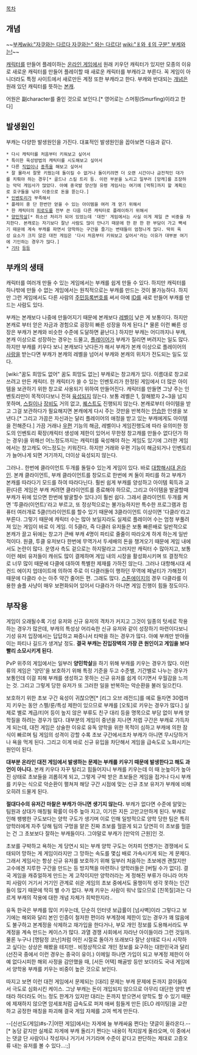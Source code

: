 [[목차]]
== 개념 ==
~~[[부케]][[wiki:"자쿠와는 다르다 자쿠와는" 와는 다르다!]] [[wiki:"ㅐ와 ㅔ의 구분" 부케와는!]]~~

[[캐릭터]]를 만들어 플레이하는 [[온라인 게임]]에서 원래 키우던 캐릭터가 있지만 모종의 이유로 새로운 캐릭터를 만들어 플레이할 때 새로운 캐릭터를 부캐라고 부른다. 꼭 게임이 아니더라도 특정 사이트에서 새로만든 계정 또한 부캐라고 한다. 부캐와 반대되는 [[개념]]은 원래 있던 캐릭터를 뜻하는 [[본캐]].

어원은 副character를 줄인 것으로 보인다.[* 영어로는 스머핑(Smurfing)이라고 한다]
== 발생원인 ==
부캐는 다양한 발생원인을 가진다. 대표적인 발생원인을 꼽아보면 다음과 같다.
 * 다시 캐릭터를 처음부터 키워보고 싶어서
 * 특이한 육성방법의 캐릭터를 시도해보고 싶어서
 * 다른 [[직업]]이나 [[종족]]을 해보고 싶어서
 * 잘 몰라서 잘못 키웠는데 돌이킬 수 없거나 돌이키려면 더 오랜 시간이나 금전적인 대가를 치뤄야 하는 경우[* 골드나 스킬 트리 등. 이런 부분을 노리고 일부러 [망캐]를 조장하는 악덕 게임사가 많았다. 아예 중국발 양산형 유령 게임사는 여기에 [먹튀]까지 할 계획으로 호구들을 낚아 이중으로 돈을 뜯는다.]
 * [[인벤토리]]가 부족해서
 * 플레이 중 단 한번만 얻을 수 있는 아이템을 여러 개 얻기 위해서
 * 한 캐릭터의 [[피로도]]를 전부 쓴 다음 다른 캐릭터로 플레이하기 위해서
 * [[양민학살]][* 취소선 처리가 되어 있었는데 '대전' 게임에서는 사실 이게 제일 큰 비중을 차지한다. 본캐로는 자기보다 잘난 사람도 많이 만나기 때문에 한 판 한 판 부담이 가고 빡세기 때문에 계속 부캐를 파면서 양학하는 구간을 즐기는 변태들이 엄청나게 많다. 딱히 육성 요소가 크지 않은 대전 게임은 '다시 처음부터 키워보고 싶어서'라는 이유가 대부분 여기에 기인하는 경우가 많다.]
 * [[기타]] [[등]][[등]]
== 부캐의 생태 ==
캐릭터를 여러개 만들 수 있는 게임에서는 부캐를 쉽게 만들 수 있다. 하지만 캐릭터를 하나밖에 만들 수 없는 게임에서는 원칙적으로는 부캐를 만드는 것이 불가능하다. 하지만 그런 게임에서도 다른 사람의 [[주민등록번호]]를 써서 아예 [[ID]]를 새로 만들어 부캐를 만드는 사람도 있다.

부캐는 본캐보다 나중에 만들어지기 때문에 본캐보다 [[레벨]]이 낮은 게 보통이다. 하지만 본캐로 부터 얻은 자금과 경험으로 굉장히 빠른 성장을 하게 된다.[* 물론 이런 빠른 성장은 부캐가 본캐와 비슷한 수준에 도달하면 끝난다.] 하지만 부캐는 어디까지나 부캐, 본캐 이상으로 성장하는 경우는 드물고, [[플레이어]]가 부캐가 질리면 버려지는 일도 많다. 하지만 부캐를 키우다 보니 본캐보다 낫다든가 해서 부캐가 본캐 이상으로 플레이어의 [[사랑]]을 받는다면 부캐가 본캐의 레벨을 넘어서 부캐와 본캐의 위치가 전도되는 일도 있다.

[wiki:"꿈도 희망도 없어" 꿈도 희망도 없는] 부캐로는 창고캐가 있다. 이름대로 창고로 쓰려고 만든 캐릭터. 한 캐릭터가 쓸 수 있는 인벤토리가 한정된 게임에서 더 많은 아이템을 보관하기 위한 창고로 사용되기 위하여 만들어진다. 캐릭터를 만들면 그냥 주는 인벤토리만이 목적이다보니 전혀 [[육성]]되지 않는다. 보통 레벨은 1, 잘해봤자 2~3을 넘지 못하며, [[스킬]]이나 [[장비]]도 거의 없고, [[퀘스트]]도 진행되지 않는다. 본캐로부터 아이템을 받고 그걸 보관하다가 필요해지면 본캐에게 다시 주는 것만을 반복하는 [[안습]]한 인생을 보낸다.[* 그리고 가끔은 자신과는 달리 플레이어의 애정을 받고 있는 부캐에게도 아이템을 전해준다.] 가끔 거래나 [[우편]] 기능의 해금, 레벨이나 게임진행도에 따라 유의미한 정도의 인벤토리 확장(캐릭터 생성에 제한이 있어서 무한정 창고캐를 만들수 없다던가 하는 경우)을 위해선 어느정도까지는 캐릭터를 육성해야 하는 게임도 있기에 그러한 게임에서는 창고캐도 어느정도는 키워진다. 하지만 거래와 우편 기능이 해금되거나 인벤토리가 늘어나게 되면 거기까지, 더이상 육성되지 않는다.

그러나.. 한번에 클라이언트 두개를 돌릴수 있는게 게임이 있다. 바로 [[대항해시대 온라인]]. 본캐 클라이언트, 부캐 클라이언트를 창모드로 한번에 켜 둘이 파티를 하고 부캐가 본캐를 따라다기 모드를 하여 따라다닌다. 훨씬 쉽게 부캐를 양성하고 아이템 획득과 교환(다른 게임은 부캐 켜려면 클라이언트를 종료해야 하므로, 그리고 아이템을 발굴할때 부캐가 뒤에 있으면 한번에 발굴할수 있다.)이 훨씬 쉽다. 그래서 클라이언트 두개를 켜면 '투클라(이언트)'라고 부르고, 또 정상적으로는 불가능하지만 특수한 프로그램과 컴퓨터 여러개로 5클(!!)라이언트를 할수 있기 때문에 3클라이언트 이상이면 '다클라'라고 부른다. 그렇기 때문에 캐릭터 수는 많아 보일지라도 실제로 플레이어 수는 엄청 부풀려져 있는 게임이 바로 이 게임. 이 5클라, 즉 다클러 유저들은 보통 빠른배로 일반적으로 본캐가 끌고 뒤에는 창고가 큰배 부캐 4명이 파티로 줄줄이 따라오게 하게 하는게 일반적이다. 원클, 투클 유저보다 한번에 무역가서 두세배의 돈을 챙겨오기 때문에 게임 내에서도 논란이 많다. 운영사 측도 겉으로는 하지말라고 그러지만 캐릭터 수 많아지고, 보통 이런 헤비 유저들이 캐쉬도 많이 결제하며 게임 내의 시장을 활성화시키며 또 결정적으로 너무 많이 때문에 다클에 대하여 특별한 제재를 가하진 않는다. 그러나 대항해시대 세컨드 에이지 업데이트에 의하여 주로 이 다클러들이 행하던 무역에 페널티가 가해졌기 때문에 다클라 수는 아주 약간 줄어든 편. 그래도 많다. [[스톤에이지]]의 경우 다클라를 이용한 솔플 사냥이 매우 보편화되어 있어서 다클라가 아니면 게임 진행이 힘들 정도이다.

== 부작용 ==

게임이 오래될수록 기성 유저와 신규 유저의 격차가 커지고 그것이 일종의 텃세로 작용하는 경우가 많은데, 부캐의 특성상 어리숙한 신규 유저와 같이 성장하기 마련이다보니 기성 유저 입장에서는 답답하고 짜증나서 타박을 하는 경우가 많다. 아예 부캐만 받아들이는 파티나 길드가 생겨날 정도. '''결국 부캐는 진입장벽의 가장 큰 원인이고 게임을 보다 빨리 소모시키게 된다.'''

PvP 위주의 게임에서는 일부러 '''양민학살'''을 하기 위해 부캐를 키우는 경우가 많다. 이런 류의 게임은 '양민'을 보호하기 위해 특정 기준을 두고 수준별, 기간별로 나누는 경우가 보통인데 이걸 피해 부캐를 생성하고 못하는 신규 유저를 쉽게 이기면서 우월감을 느끼는 것. 그리고 그렇게 당한 유저가 또 그러한 일을 반복하는 악순환을 불러 일으킨다.

보호하기 위한 초보 구간 육성이 귀찮으면[* [리그 오브 레전드]를 예로 들자면 30렙까지 키우는 동안 스펠/룬/특성 제한이 있으므로 부캐를 [오토]로 키우는 경우가 많다.] 실제로 별로 계급/티어 등이 높지 않은 부류도 친구 대리 등을 명목으로 부담 없이 부캐 양학질을 하려는 경우가 많다. 대부분의 게임이 중년을 지나면 저렙 구간은 부캐로 가득차게 되는데, 대전 게임은 상술한 이유로 유독 양학을 위한 목적이 심하고 부캐에 의한 잠식이 빠르며 팀 게임의 성격이 강할 수록 초보 구간에서조차 부캐가 아니면 무시당하거나 욕을 먹게 된다. 그리고 이게 바로 신규 유입을 차단해서 게임을 급속도로 노화시키는 원인이 된다. 

'''대부분 온라인 대전 게임에서 발생하는 문제는 부캐를 키우기 때문에 발생한다고 해도 과언이 아니다.''' 본캐 키우다 자꾸 털리고 힘들어지니 부캐를 키우는데 이 때 눈높이가 높아진 상태로 초보들을 괴롭히게 되고, 그렇게 구박 받은 초보들은 게임을 접거나 다시 부캐를 키우는 식으로 악순환이 펼쳐져 해당 구간 시점에 맞는 신규 초보 유저가 부캐에 비해 오히려 드물게 된다. 

'''절대다수의 유저간 마찰은 부캐가 아니면 생기지 않는다.''' 부캐가 없다면 수준에 알맞는 팀원과 상대가 매칭될 확률이 아주 높아 지고, 이기든 지든 고만고만하게 된다. 부캐로 인해 팽팽한 구도보다는 양학 구도가 생기며 이로 인해 일방적으로 양학 당한 팀은 특히 양학러에게 자주 당해 팀의 구멍을 맡은 진짜 초보를 헐뜯게 되고 당연히 이 초보를 헐뜯는 건 그 초보보다 잘하는 부캐들이다. 그야말로 부캐가 [만악의 근원]인 것. 

초보를 구박하고 욕하는 게 당연시 되는 부캐 양학 구도는 어차피 언젠가는 경쟁에서 도태되어 망하는 게 게임이라지만 그 망하는 속도를 몇십 배로 가속시키게 되는 게 문제다. 그래서 게임사는 항상 신규 유저를 보호하기 위해 일부러 처음하는 초보에겐 괜찮지만 고수에겐 지루한 구간을 만드는 등 방지책을 마련하나 양학러들은 [버틸 수가 없다]. 결국 게임을 캐쥬얼하게 만드는 게 고작이지만 양학러라는 게 정해진 부류가 아니라 어차피 사람이 거기서 거기인 관계로 쉬운 게임의 초보 중에서도 올챙이적 생각 못하는 인간들이 많기 때문에 딱히 별 수가 없다. 부캐 키우는 사람이 워낙 많으므로 [친목질]과는 다르게 부캐의 작용에 대한 개념 자체가 희박한지라..

유독 한국은 부캐를 많이 키우는데, 단순히 인터넷 보급률이 [넘사벽]이라 그렇다고 보기에는 해외와 달리 본인 인증이 철저한 편이라 부계정에 제한이 있는 경우가 꽤 많음에도 불구하고 본계정을 삭제하고 재가입을 한다거나, 부모 개인 정보를 도용해서라도 부계정을 계속 만드는 케이스가 많다. 과열 경쟁 사회에서 자라난 아이들이라 그런 것일까. 물론 누구나 [명탐정 코난]처럼 어린 시절로 돌아가 또래보다 잘난 상태로 다시 시작하고 싶다는 상상은 해봤을 테지만.. 비정상적으로 개인 정보를 요구하는 대한민국과 달리(선진국 중에서 이런 경우는 중국이 유이.) 이메일 하나면 가입이 되고 부계정 제한이 아예 없다시피한 해외 사정을 감안했을 때, [서든 어택] 해골방 등만 보더라도 국내 게임에서 양학용 부캐를 키우는 비중이 높은 것으로 보인다.

따지고 보면 이런 대전 게임에서 문제되는 [대리] 문제는 부캐 문제에 돈까지 끌어들여서 극도로 심화시킨 케이스. 그냥 부캐는 돈이 개입되지 않으므로 아무리 대단한 양학 변태라 하더라도 어느 정도 한계가 있지만 대리는 돈까지 받으면서 양학도 할 수 있기 때문에 제재하지 않으면 암세포처럼 급속도로 퍼져 애써 힘들게 만든 [ELO 레이팅]을 교란하고 공정한 매칭을 파괴해 결국 게임 자체를 고여 썩게 만든다. 

--[신선도(게임)#s-7.|어떤 게임]에서는 자게에 늘 부캐싸움 쩐다는 댓글이 올라온다.--[* 농담 같지만 실제로 자게에 부캐 돌리기 쩐다는 내용이 적지않게 올라오며, 이 중에서는 댓글 단 사람이나 작성자나 거기서 거기라며 수준이 같다고 판단하는 제대로 고증오류 내는 유저를 볼 수 있다...:;]
